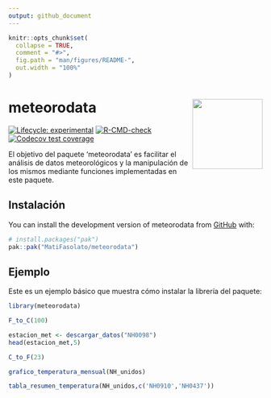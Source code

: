 ```yaml
---
output: github_document
---
```


<!-- README.md is generated from README.Rmd. Please edit that file -->

```r
knitr::opts_chunk$set(
  collapse = TRUE,
  comment = "#>",
  fig.path = "man/figures/README-",
  out.width = "100%"
)
```

# meteorodata <img src='man/figures/meteoro.png' align="right" height="139" />

<!-- badges: start -->
[![Lifecycle: experimental](https://img.shields.io/badge/lifecycle-experimental-orange.svg)](https://lifecycle.r-lib.org/articles/stages.html#experimental)
[![R-CMD-check](https://github.com/MatiFasolato/meteorodata/actions/workflows/R-CMD-check.yaml/badge.svg)](https://github.com/MatiFasolato/meteorodata/actions/workflows/R-CMD-check.yaml)
[![Codecov test coverage](https://codecov.io/gh/MatiFasolato/meteorodata/graph/badge.svg)](https://app.codecov.io/gh/MatiFasolato/meteorodata)

<!-- badges: end -->

El objetivo del paquete 'meteorodata' es facilitar el análisis de datos meteorológicos y la manipulación de los mismos mediante funciones implementadas en este paquete.

## Instalación

You can install the development version of meteorodata from [GitHub](https://github.com/) with:

``` r
# install.packages("pak")
pak::pak("MatiFasolato/meteorodata")
```

## Ejemplo

Este es un ejemplo básico que muestra cómo instalar la librería del paquete:

```r
library(meteorodata)

F_to_C(100)

estacion_met <- descargar_datos("NH0098")
head(estacion_met,5)

C_to_F(23)

grafico_temperatura_mensual(NH_unidos)

tabla_resumen_temperatura(NH_unidos,c('NH0910','NH0437'))
```

